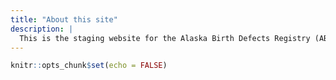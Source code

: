 ```yaml
---
title: "About this site"
description: |
  This is the staging website for the Alaska Birth Defects Registry (ABDR). Please visit the ABDR for all official reports on birth defects in Alaska.
---
```


```r
knitr::opts_chunk$set(echo = FALSE)
```
